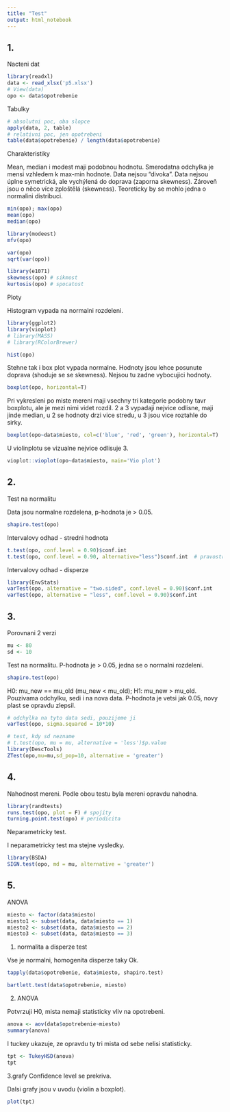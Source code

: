 ```yaml
---
title: "Test"
output: html_notebook
---
```


## 1.

Nacteni dat
```r
library(readxl)
data <- read_xlsx('p5.xlsx')
# View(data)
opo <- data$opotrebenie
```
Tabulky
```r
# absolutni poc, oba slopce
apply(data, 2, table)
# relativni poc, jen opotrebeni
table(data$opotrebenie) / length(data$opotrebenie)
```

Charakteristiky

Mean, median i modest maji podobnou hodnotu. Smerodatna odchylka je mensi vzhledem k max-min hodnote. Data nejsou
"divoka". Data nejsou úplne symetrická, ale vychýlená do doprava (zaporna skewness).
Zároveň jsou o něco více zploštělá (skewness). Teoreticky by se mohlo jedna o normalini distribuci.
```r
min(opo); max(opo)
mean(opo)
median(opo)

library(modeest)
mfv(opo)
```
```r
var(opo)
sqrt(var(opo))

library(e1071)
skewness(opo) # sikmost
kurtosis(opo) # spocatost
```

Ploty

Histogram vypada na normalni rozdeleni.
```r
library(ggplot2)
library(vioplot)
# library(MASS)
# library(RColorBrewer)

hist(opo)
```
Stehne tak i box plot vypada normalne. Hodnoty jsou lehce posunute doprava (shoduje se se skewness). Nejsou tu zadne vybocujici hodnoty.
```r
boxplot(opo, horizontal=T)
```
Pri vykresleni po miste mereni maji vsechny tri kategorie podobny tavr boxplotu, ale je mezi nimi videt rozdil. 2 a 3 vypadaji nejvice odlisne, maji jinde median, u 2 se hodnoty drzi vice stredu, u 3 jsou vice roztahle do sirky.
```r
boxplot(opo~data$miesto, col=c('blue', 'red', 'green'), horizontal=T)
```
U violinplotu se vizualne nejvice odlisuje 3.
```r
vioplot::vioplot(opo~data$miesto, main='Vio plot')
```

## 2.

Test na normalitu

Data jsou normalne rozdelena, p-hodnota je > 0.05.
```r
shapiro.test(opo)
```

Intervalovy odhad  - stredni hodnota
```r
t.test(opo, conf.level = 0.90)$conf.int
t.test(opo, conf.level = 0.90, alternative="less")$conf.int  # pravostranny <-inf, k>
```

Intervalovy odhad - disperze
```r
library(EnvStats)
varTest(opo, alternative = "two.sided", conf.level = 0.90)$conf.int
varTest(opo, alternative = "less", conf.level = 0.90)$conf.int
```

## 3.
Porovnani 2 verzi
```r
mu <- 80
sd <- 10
```
Test na normalitu. P-hodnota je > 0.05, jedna se o normalni rozdeleni.
```r
shapiro.test(opo)
```

H0: mu_new == mu_old (mu_new < mu_old); H1: mu_new > mu_old.
Pouzivama odchylku, sedi i na nova data. P-hodnota je vetsi jak 0.05, novy plast se opravdu zlepsil.
```r
# odchylka na tyto data sedi, pouzijeme ji
varTest(opo, sigma.squared = 10*10)
```
```r
# test, kdy sd nezname
# t.test(opo, mu = mu, alternative = 'less')$p.value
library(DescTools)
ZTest(opo,mu=mu,sd_pop=10, alternative = 'greater')
```

## 4.

Nahodnost mereni. Podle obou testu byla mereni opravdu nahodna.
```r
library(randtests)
runs.test(opo, plot = F) # spojity
turning.point.test(opo) # periodicita
```

Neparametricky test.

I neparametricky test ma stejne vysledky.
```r
library(BSDA)
SIGN.test(opo, md = mu, alternative = 'greater')
```

## 5.

ANOVA

```r
miesto <- factor(data$miesto)
miesto1 <- subset(data, data$miesto == 1)
miesto2 <- subset(data, data$miesto == 2)
miesto3 <- subset(data, data$miesto == 3)
```

1. normalita a disperze test

Vse je normalni, homogenita disperze taky Ok.
```r
tapply(data$opotrebenie, data$miesto, shapiro.test)
```
```r
bartlett.test(data$opotrebenie, miesto)
```
2. ANOVA

Potvrzuji H0, mista nemaji statisticky vliv na opotrebeni.
```r
anova <- aov(data$opotrebenie~miesto)
summary(anova)
```
I tuckey ukazuje, ze opravdu ty tri mista od sebe nelisi statisticky.
```r
tpt <- TukeyHSD(anova)
tpt
```
3.grafy
Confidence level se prekriva.

Dalsi grafy jsou v uvodu (violin a boxplot).
```r
plot(tpt)
```
